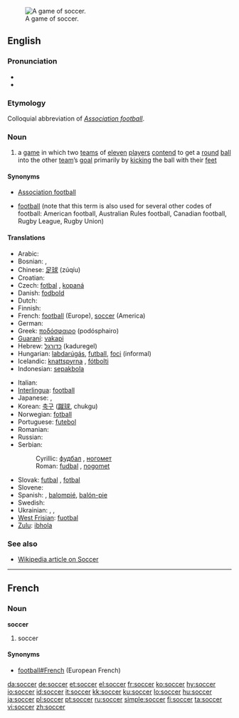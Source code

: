 [[Image:FIFA World Cup 2006 - SWE vs. PAR.jpg|thumb|right|A game of soccer.]]
==English==

===Pronunciation===
* {{SAMPA|/sQk@/}}
* {{rhymes|ɒkə(r)}}

===Etymology===
Colloquial abbreviation of ''[[association football|Association football]]''.

===Noun===
{{en-noun|-}}

# {{football}} a [[game]] in which two [[team]]s of [[eleven]] [[player]]s [[contend]] to get a [[round]] [[ball]] into the other [[team]]’s [[goal]] primarily by [[kick]]ing the ball with their [[foot|feet]]

====Synonyms====
* {{i|UK}} [[association football|Association football]]
* [[football]] (note that this term is also used for several other codes of football: American football, Australian Rules football, Canadian football, Rugby League, Rugby Union)

====Translations====
{{top}}
* Arabic: {{Arab|[[كرة القدم]]}} {{unicode|(kórat al-qádam)}} {{f}}
* Bosnian: {{t-|bs|fudbal|m}}, {{t-|bs|nogomet|m}}
* Chinese: [[足球]] (zúqíu)
* Croatian: {{t+|hr|nogomet|m}}
* Czech: [[fotbal]] {{m}}, [[kopaná]] {{f}}
* Danish: [[fodbold]] {{g|Danish}}
* Dutch: {{t+|nl|voetbal|n}}
* Finnish: {{t+|fi|jalkapallo}}
* French: [[football]] {{m}} (Europe), [[#French|soccer]] {{m}} (America)
* German: {{t+|de|Fußball|m}}
* Greek: [[ποδόσφαιρο]] (podósphairo) {{n}}
* [[Guaraní]]: [[vakapi]]
* Hebrew: [[כדורגל]] (kaduregel) {{m}}
* Hungarian: [[labdarúgás]], [[futball]], [[foci]] (informal)
* Icelandic: [[knattspyrna]] {{f}}, [[fótbolti]] {{g|Icelandic}}
* Indonesian: [[sepakbola]]
{{mid}}
* Italian: {{t+|it|calcio|m}}
* [[Interlingua]]: [[football]]
* Japanese: {{t+|ja|サッカー|tr=sakkā|sc=Jpan}}, {{t+|ja|蹴球|tr=shūkyū|sc=Jpan}}
* Korean: [[축구]] ([[蹴球]], chukgu)
* Norwegian: [[fotball]] {{g|Norwegian}}
* Portuguese: [[futebol]] {{m}}
* Romanian: {{t-|ro|fotbal|n}}
* Russian: {{t+|ru|футбол|m|tr=futból|sc=Cyrl}}
* Serbian:
*: Cyrillic: [[фудбал#Serbian|фудбал]] {{m}}, [[ногомет]] {{m}}
*: Roman: [[fudbal#Serbian|fudbal]] {{m}}, [[nogomet]] {{m}}
* Slovak: [[futbal]] {{m}}, [[fotbal]] {{m}}
* Slovene: {{t+|sl|nogomet|m}}
* Spanish: {{t+|es|fútbol|m}}, [[balompié]], [[balón-pie]]
* Swedish: {{t+|sv|fotboll|c}}
* Ukrainian: {{t-|uk|футбол|m|tr=futból|sc=Cyrl|xs=Ukrainian}}, {{t-|uk|сокер|m|tr=sóker|sc=Cyrl|xs=Ukrainian}}, {{t-|uk|копаний м’яч|m|tr=kópanyj m”jač|sc=Cyrl|xs=Ukrainian}}
* [[West Frisian]]: [[fuotbal]] {{u}}
* [[Zulu]]: [[ibhola]]
{{bottom}}

===See also===
* [[w:Soccer|Wikipedia article on Soccer]]

----

==French==

===Noun===
'''soccer''' {{m}}

# {{italbrac|Quebec}} soccer

====Synonyms====
* [[football#French]] {{m}} (European French)

[[da:soccer]]
[[de:soccer]]
[[et:soccer]]
[[el:soccer]]
[[fr:soccer]]
[[ko:soccer]]
[[hy:soccer]]
[[io:soccer]]
[[id:soccer]]
[[it:soccer]]
[[kk:soccer]]
[[ku:soccer]]
[[lo:soccer]]
[[hu:soccer]]
[[ja:soccer]]
[[pl:soccer]]
[[pt:soccer]]
[[ru:soccer]]
[[simple:soccer]]
[[fi:soccer]]
[[ta:soccer]]
[[vi:soccer]]
[[zh:soccer]]